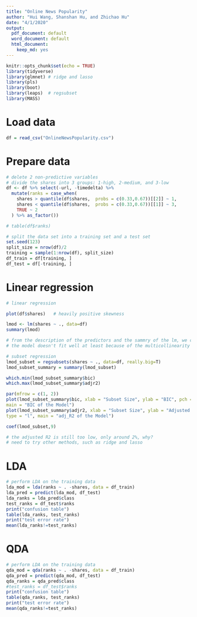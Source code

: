 ```yaml
---
title: "Online News Popularity"
author: "Hui Wang, Shanshan Hu, and Zhichao Hu"
date: "4/1/2020"
output:
  pdf_document: default
  word_document: default
  html_document:
    keep_md: yes
---
```


```r
knitr::opts_chunk$set(echo = TRUE)
library(tidyverse)
library(glmnet) # ridge and lasso
library(pls) 
library(boot)
library(leaps)  # regsubset
library(MASS)
```

# Load data

```r
df = read_csv("OnlineNewsPopularity.csv")
```
# Prepare data

```r
# delete 2 non-predictive variables
# divide the shares into 3 groups: 1-high, 2-medium, and 3-low
df <- df %>% select(-url, -timedelta) %>% 
  mutate(ranks = case_when(
    shares > quantile(df$shares,  probs = c(0.33,0.67))[[2]] ~ 1,
    shares < quantile(df$shares,  probs = c(0.33,0.67))[[1]] ~ 3,
    TRUE ~ 2
  ) %>% as_factor())

# table(df$ranks)

# split the data set into a training set and a test set
set.seed(123)
split_size = nrow(df)/2
training = sample(1:nrow(df), split_size)
df_train = df[training, ]
df_test = df[-training, ]
```

# Linear regression

```r
# linear regression

plot(df$shares)   # heavily positive skewness

lmod <- lm(shares ~ ., data=df)
summary(lmod)

# from the description of the predictors and the sammry of the lm, we can easily know that 
# the model doesn't fit well at least because of the multicollinearity
```

```r
# subset regression
lmod_subset = regsubsets(shares ~ ., data=df, really.big=T)
lmod_subset_summary = summary(lmod_subset)

which.min(lmod_subset_summary$bic)
which.max(lmod_subset_summary$adjr2)

par(mfrow = c(1, 2))
plot(lmod_subset_summary$bic, xlab = "Subset Size", ylab = "BIC", pch = 20, type = "l",
main = "BIC of the Model")
plot(lmod_subset_summary$adjr2, xlab = "Subset Size", ylab = "Adjusted R2", pch = 20,
type = "l", main = "adj_R2 of the Model")

coef(lmod_subset,9)

# the adjusted R2 is still too low, only around 2%, why?
# need to try other methods, such as ridge and lasso
```

# LDA

```r
# perform LDA on the training data
lda_mod = lda(ranks ~ . -shares, data = df_train)
lda_pred = predict(lda_mod, df_test)
lda_ranks = lda_pred$class
test_ranks = df_test$ranks
print("confusion table")
table(lda_ranks, test_ranks)
print("test error rate")
mean(lda_ranks!=test_ranks)
```

# QDA

```r
# perform LDA on the training data
qda_mod = qda(ranks ~ . -shares, data = df_train)
qda_pred = predict(qda_mod, df_test)
qda_ranks = qda_pred$class
#test_ranks = df_test$ranks
print("confusion table")
table(qda_ranks, test_ranks)
print("test error rate")
mean(qda_ranks!=test_ranks)
```
